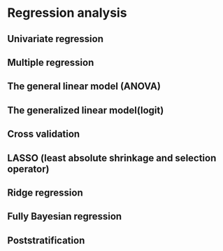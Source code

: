 # Regression analysis 

## Univariate regression

## Multiple regression
   
## The general linear model (ANOVA)

## The generalized linear model(logit)

## Cross validation

## LASSO (least absolute shrinkage and selection operator)

## Ridge regression 

## Fully Bayesian regression 

## Poststratification 

